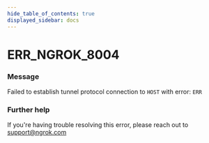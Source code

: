 ```yaml
---
hide_table_of_contents: true
displayed_sidebar: docs
---
```



# ERR_NGROK_8004

### Message
Failed to establish tunnel protocol connection to `HOST` with error: `ERR`

<ErrorDetails error='err_ngrok_8004' />


### Further help
If you're having trouble resolving this error, please reach out to [support@ngrok.com](mailto:support@ngrok.com?subject=Help%20with%20ERR_NGROK_8004)

